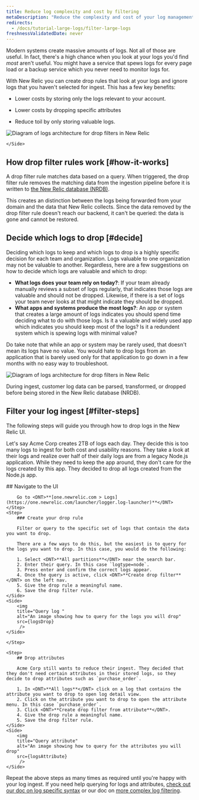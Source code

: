 ```yaml
---
title: Reduce log complexity and cost by filtering
metaDescription: "Reduce the complexity and cost of your log management by filtering your logs with drop rules"
redirects:
  - /docs/tutorial-large-logs/filter-large-logs
freshnessValidatedDate: never
---
```








Modern systems create massive amounts of logs. Not all of those are useful. In fact, there's a high chance when you look at your logs you'd find *most* aren't useful. You might have a service that spews logs for every page load or a backup service which you never need to monitor logs for.


<SideBySide>
    <Side>

With New Relic you can create drop rules that look at your logs and ignore logs that you haven't selected for ingest. This has a few key benefits:


* Lower costs by storing only the logs relevant to your account.
* Lower costs by dropping specific attributes 
* Reduce toil by only storing valuable logs.

    </Side>
    <Side>

<img
  title="Logs architecture for drop filters in New Relic"
  alt="Diagram of logs architecture for drop filters in New Relic"
  src={logsIntro}
/>

    </Side>
</SideBySide>


## How drop filter rules work [#how-it-works]

A drop filter rule matches data based on a query. When triggered, the drop filter rule removes the matching data from the ingestion pipeline before it is written to [the New Relic database (NRDB)](/docs/data-apis/get-started/nrdb-horsepower-under-hood/).

This creates an distinction between the logs being forwarded from your domain and the data that New Relic collects. Since the data removed by the drop filter rule doesn't reach our backend, it can't be queried: the data is gone and cannot be restored.

## Decide which logs to drop [#decide]

Deciding which logs to keep and which logs to drop is a highly specific decision for each team and organization. Logs valuable to one organization may not be valuable to another. Regardless, here are a few suggestions on how to decide which logs are valuable and which to drop:

* <DNT>**What logs does your team rely on today?**</DNT>: If your team already manually reviews a subset of logs regularly, that indicates those logs are valuable and should not be dropped. Likewise, if there is a set of logs your team never looks at that might indicate they should be dropped.
* <DNT>**What apps and systems produce the most logs?**</DNT>: An app or system that creates a large amount of logs indicates you should spend time deciding what to do with those logs. Is it a valuable and widely used app which indicates you should keep most of the logs? Is it a redundent system which is spewing logs with minimal value? 

Do take note that while an app or system may be rarely used, that doesn't mean its logs have no value. You would hate to drop logs from an application that is barely used only for that application to go down in a few months with no easy way to troubleshoot. 

<img
  title="Logs architecture for drop filters in New Relic"
  alt="Diagram of logs architecture for drop filters in New Relic"
  src={logsIngestPipeline}
/>

<figcaption>
  During ingest, customer log data can be parsed, transformed, or dropped before being stored in the New Relic database (NRDB).
</figcaption>

## Filter your log ingest [#filter-steps]

The following steps will guide you through how to drop logs in the New Relic UI.


Let's say Acme Corp creates 2TB of logs each day. They decide this is too many logs to ingest for both cost and usability reasons. They take a look at their logs and realize over half of their daily logs are from a legacy Node.js application. While they need to keep the app around, they don't care for the logs created by this app. They decided to drop all logs created from the Node.js app.


<Steps>
    <Step>
        ## Navigate to the UI

        Go to <DNT>**[one.newrelic.com > Logs](https://one.newrelic.com/launcher/logger.log-launcher)**</DNT>
    </Step>
    <Step>
        ### Create your drop rule

        Filter or query to the specific set of logs that contain the data you want to drop.

        There are a few ways to do this, but the easiest is to query for the logs you want to drop. In this case, you would do the following:


<SideBySide>
    <Side>

        1. Select <DNT>**All partitions**</DNT> near the search bar.
        2. Enter their query. In this case `logtype=node`. 
        3. Press enter and confirm the correct logs appear. 
        4. Once the query is active, click <DNT>**Create drop filter**</DNT> on the left nav.
        5. Give the drop rule a meaningful name.
        6. Save the drop filter rule.
    </Side>
    <Side>
        <img
        title="Query log "
        alt="An image showing how to query for the logs you will drop"
        src={logsDrop}
         />
    </Side>
</SideBySide>

    </Step>

    <Step>
        ## Drop attributes

        Acme Corp still wants to reduce their ingest. They decided that they don't need certain attributes in their stored logs, so they decide to drop attributes such as `purchase_order`.

<SideBySide>
    <Side>

        1. In <DNT>**All logs**</DNT> click on a log that contains the attribute you want to drop to open log detail view.
        2. Click on the attribute you want to drop to open the attribute menu. In this case `purchase_order`.
        3. Click <DNT>**Create drop filter from attribute**</DNT>.
        4. Give the drop rule a meaningful name.
        5. Save the drop filter rule.    
    </Side>
    <Side>
        <img
        title="Query attribute"
        alt="An image showing how to query for the attributes you will drop"
        src={logsAttribute}
         />
    </Side>
</SideBySide>
    </Step>
</Steps>

Repeat the above steps as many times as required until you're happy with your log ingest. If you need help querying for logs and attributes, [check out our doc on log specific syntax](/docs/logs/ui-data/query-syntax-logs/) or our doc on [more complex log filtering](/docs/logs/ui-data/drop-data-drop-filter-rules/).

<DocTiles numbered>
  <DocTile title='Get started' path="/docs/tutorial-large-logs/get-started-managing-large-logs" ></DocTile>
  <DocTile title='Filter and reduce your log ingest'  label={{text: 'You are here', color: '#FCD672'}}   path="/docs/tutorial-large-logs/filter-large-logs" ></DocTile>
  <DocTile title='Organize your logs' path="/docs/tutorial-large-logs/organize-large-logs" ></DocTile>
</DocTiles>